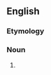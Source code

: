 {{also|non-intervention}}

==English==
{{wikipedia|non-intervention}}

===Etymology===
{{prefix|en|non|intervention}}

===Noun===
{{en-noun|~}}

# {{alternative spelling of|non-intervention|lang=en}}